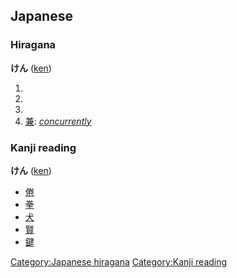 == Japanese ==          
{{ja-attention|Hiragana header should be replaced with POS header|key=p}}
===Hiragana===  
[[Category:Japanese hiragana]]
'''けん''' ([[ken]])
# {{japdef|剣|[[sword]]}}
# {{japdef|県|[[prefecture]]}}
# {{japdef|間|(''architecture'') [[interval]], [[space]] of piller; (''length unit'') about 1.8 metre.}}
# [[兼]]: ''[[concurrently]]''


===Kanji reading===
[[Category:Kanji reading]]
'''けん''' ([[ken]])
* [[倦]]
* [[拳]]
* [[犬]]
* [[賢]]
* [[鍵]]
